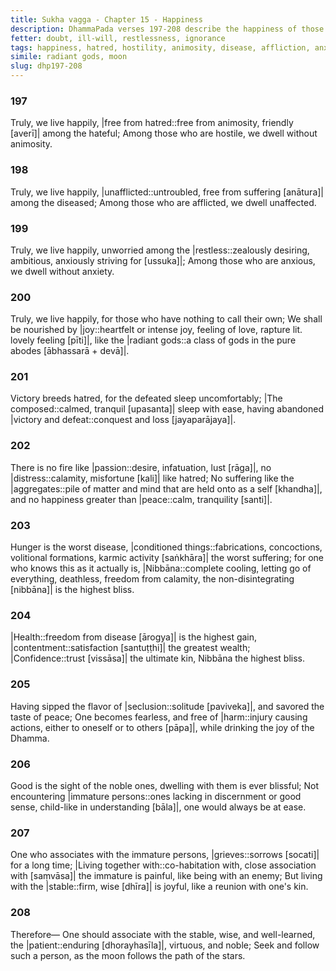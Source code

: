 ```yaml
---
title: Sukha vagga - Chapter 15 - Happiness
description: DhammaPada verses 197-208 describe the happiness of those who live without hatred, affliction, and anxiety, the fire of passion, the worst disease, the highest gain, the highest bliss, the joy of the Dhamma, the association with the wise, and the importance of seeking and following a wise person. 
fetter: doubt, ill-will, restlessness, ignorance
tags: happiness, hatred, hostility, animosity, disease, affliction, anxiety, restlessness, joy, radiant gods, victory, defeat, passion, distress, aggregates, peace, hunger, conditioned things, fabrications, concoctions, volitional formations, karmic activity, health, contentment, satisfaction, confidence, trust, Nibbāna, tranquility, insight, seclusion, solitude, noble ones, immature persons, harm, stable, wise, well-learned, patient, virtuous, moon, stars
simile: radiant gods, moon
slug: dhp197-208
---
```


### 197

Truly, we live happily,
|free from hatred::free from animosity, friendly [averī]| among the hateful;
Among those who are hostile,
we dwell without animosity.

### 198

Truly, we live happily,
|unafflicted::untroubled, free from suffering [anātura]| among the diseased;
Among those who are afflicted,
we dwell unaffected.

### 199

Truly, we live happily,
unworried among the |restless::zealously desiring, ambitious, anxiously striving for [ussuka]|;
Among those who are anxious,
we dwell without anxiety.

### 200

Truly, we live happily,
for those who have nothing to call their own;
We shall be nourished by |joy::heartfelt or intense joy, feeling of love, rapture lit. lovely feeling [pīti]|,
like the |radiant gods::a class of gods in the pure abodes [ābhassarā + devā]|.

### 201

Victory breeds hatred,
for the defeated sleep uncomfortably;
|The composed::calmed, tranquil [upasanta]| sleep with ease,
having abandoned |victory and defeat::conquest and loss [jayaparājaya]|.

### 202

There is no fire like |passion::desire, infatuation, lust [rāga]|,
no |distress::calamity, misfortune [kali]| like hatred;
No suffering like the |aggregates::pile of matter and mind that are held onto as a self [khandha]|,
and no happiness greater than |peace::calm, tranquility [santi]|.

### 203

Hunger is the worst disease,
|conditioned things::fabrications, concoctions, volitional formations, karmic activity [saṅkhāra]| the worst suffering;
for one who knows this as it actually is,
|Nibbāna::complete cooling, letting go of everything, deathless, freedom from calamity, the non-disintegrating [nibbāna]| is the highest bliss.

### 204

|Health::freedom from disease [ārogya]| is the highest gain,
|contentment::satisfaction [santuṭṭhi]| the greatest wealth;
|Confidence::trust [vissāsa]| the ultimate kin,
Nibbāna the highest bliss.

### 205

Having sipped the flavor of |seclusion::solitude [paviveka]|,
and savored the taste of peace;
One becomes fearless, and free of |harm::injury causing actions, either to oneself or to others [pāpa]|,
while drinking the joy of the Dhamma.

### 206

Good is the sight of the noble ones,
dwelling with them is ever blissful;
Not encountering |immature persons::ones lacking in discernment or good sense, child-like in understanding [bāla]|,
one would always be at ease.

### 207

One who associates with the immature persons,
|grieves::sorrows [socati]| for a long time;
|Living together with::co-habitation with, close association with [saṃvāsa]| the immature is painful,
like being with an enemy;
But living with the |stable::firm, wise [dhīra]| is joyful,
like a reunion with one's kin.

### 208

Therefore—
One should associate with the stable, wise, and well-learned,
the |patient::enduring [dhorayhasīla]|, virtuous, and noble;
Seek and follow such a person,
as the moon follows the path of the stars.